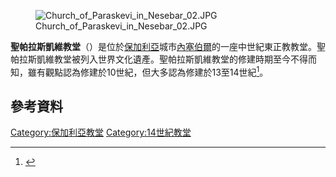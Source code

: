 [[File:Church_of_Paraskevi_in_Nesebar_02.JPG|right]]

'''聖帕拉斯凱維教堂'''（{{lang-bg|църква „Света Параскева“}}）是位於[[保加利亞|保加利亞]]城市[[內塞伯爾|內塞伯爾]]的一座中世紀東正教教堂。聖帕拉斯凱維教堂被列入世界文化遺產。聖帕拉斯凱維教堂的修建時期至今不得而知，雖有觀點認為修建於10世紀，但大多認為修建於13至14世紀<ref name="nikolova">{{cite book |last=Николова |first=Бистра |title=Православните църкви през Българското средновековие IX–XIV в. |trans_title=The Orthodox churches during the Bulgarian Middle Ages 9th–14th century|year=2002 |isbn=954-430-762-1 |publisher=Академично издателство "Марин Дринов" |language=bg |location=София |pages=148–149}}</ref>。
==參考資料==
{{commons category|Church of Paraskevi in Nesebar}}
{{reflist}}
{{coord|42|39|34.7|N|27|44|8.36|E|region:BG|display=title}}
[[Category:保加利亞教堂|Category:保加利亞教堂]]
[[Category:14世紀教堂|Category:14世紀教堂]]